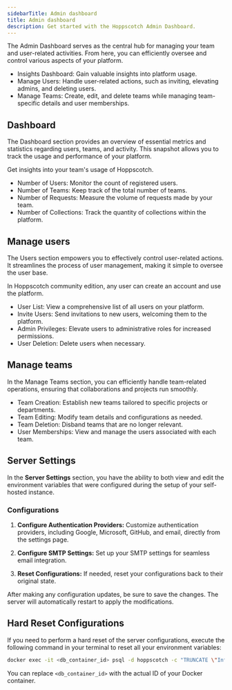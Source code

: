 ```yaml
---
sidebarTitle: Admin dashboard
title: Admin dashboard
description: Get started with the Hoppscotch Admin Dashboard.
---
```


The Admin Dashboard serves as the central hub for managing your team and user-related activities. From here, you can efficiently oversee and control various aspects of your platform.

- Insights Dashboard: Gain valuable insights into platform usage.
- Manage Users: Handle user-related actions, such as inviting, elevating admins, and deleting users.
- Manage Teams: Create, edit, and delete teams while managing team-specific details and user memberships.

## Dashboard

The Dashboard section provides an overview of essential metrics and statistics regarding users, teams, and activity. This snapshot allows you to track the usage and performance of your platform.

Get insights into your team's usage of Hoppscotch.

- Number of Users: Monitor the count of registered users.
- Number of Teams: Keep track of the total number of teams.
- Number of Requests: Measure the volume of requests made by your team.
- Number of Collections: Track the quantity of collections within the platform.

## Manage users

The Users section empowers you to effectively control user-related actions. It streamlines the process of user management, making it simple to oversee the user base. 

<Info>In Hoppscotch community edition, any user can create an account and use the platform.</Info>

- User List: View a comprehensive list of all users on your platform.
- Invite Users: Send invitations to new users, welcoming them to the platform.
- Admin Privileges: Elevate users to administrative roles for increased permissions.
- User Deletion: Delete users when necessary.

## Manage teams

In the Manage Teams section, you can efficiently handle team-related operations, ensuring that collaborations and projects run smoothly.

- Team Creation: Establish new teams tailored to specific projects or departments.
- Team Editing: Modify team details and configurations as needed.
- Team Deletion: Disband teams that are no longer relevant.
- User Memberships: View and manage the users associated with each team.

## Server Settings

In the **Server Settings** section, you have the ability to both view and edit the environment variables that were configured during the setup of your self-hosted instance.

### Configurations

1. **Configure Authentication Providers:**
   Customize authentication providers, including Google, Microsoft, GitHub, and email, directly from the settings page.

2. **Configure SMTP Settings:**
   Set up your SMTP settings for seamless email integration.

3. **Reset Configurations:**
   If needed, reset your configurations back to their original state.

After making any configuration updates, be sure to save the changes. The server will automatically restart to apply the modifications.

## Hard Reset Configurations

If you need to perform a hard reset of the server configurations, execute the following command in your terminal to reset all your environment variables:

```bash
docker exec -it <db_container_id> psql -d hoppscotch -c "TRUNCATE \"InfraConfig\";"
```

You can replace `<db_container_id>` with the actual ID of your Docker container.